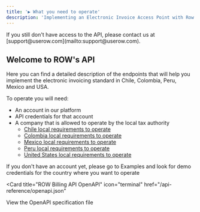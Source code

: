```yaml
---
title: '▶️ What you need to operate'
description: 'Implementing an Electronic Invoice Access Point with Row'
---
```


<Note>
  If you still don't have access to the API, please contact us at [support@userow.com](mailto:support@userow.com).
</Note>

## Welcome to ROW's API

Here you can find a detailed description of the endpoints that will help you implement the  electronic invoicing standard in Chile, Colombia, Peru, Mexico and USA.

To operate you will need:
* An account in our platform
* API credentials for that account
* A company that is allowed to operate by the local tax authority
    * [Chile local requirements to operate](/api-reference/examples-chile/intro-to-e-invoice#local-requirements-to-operate)
    * [Colombia local requirements to operate](/api-reference/examples-colombia/intro-to-e-invoice#local-requirements-to-operate)
    * [Mexico local requirements to operate](/api-reference/examples-mexico/intro-to-e-invoice#local-requirements-to-operate)
    * [Peru local requirements to operate](/api-reference/examples-peru/intro-to-e-invoice#local-requirements-to-operate)
    * [United States local requirements to operate](/api-reference/examples-usa/intro-to-e-invoice#local-requirements-to-operate)

If you don't have an account yet, please go to Examples and look for demo credentials for the country where you want to operate

<Card
  title="ROW Billing API OpenAPI"
  icon="terminal"
  href="/api-reference/openapi.json"
>
  View the OpenAPI specification file
</Card>
